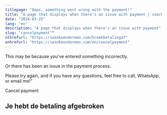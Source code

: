 ```yaml
---
titlepage: "Oops, something went wrong with the payment!"
title: "A page that displays when there's an issue with payment | coach Iwan Koenderman"
date: "2024-03-25"
lang: "en"
description: "A page that displays when there's an issue with payment"
slug: "cancelpayment""
nlhrefurl: "https://iwankoenderman.com/breekbetalingaf"
enhrefurl: "https://iwankoenderman.com/en/cancelpayment"
--- 
```




This may be because you've entered something incorrectly.

Or there has been an issue in the payment process.

Please try again, and if you have any questions, feel free to call, WhatsApp, or email me!"

<Link to="/" class="button-cta" >Cancel payment</Link>


## Je hebt de betaling afgebroken




   



    